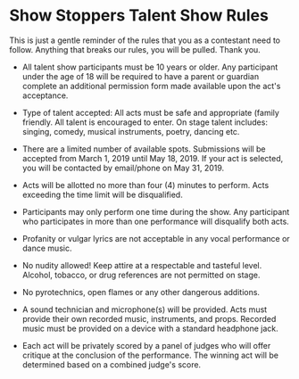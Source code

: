 # Show Stoppers Talent Show Rules

This is just a gentle reminder of the rules that you as a contestant need to follow. Anything that breaks our rules, you will be pulled. Thank you.

- All talent show participants must be 10 years or older. Any participant under the age of 18 will be required to have a parent or guardian complete an additional permission form made available upon the act's acceptance.

- Type of talent accepted: All acts must be safe and appropriate (family friendly. All talent is encouraged to enter. On stage talent includes: singing, comedy, musical instruments, poetry, dancing etc.

- There are a limited number of available spots. Submissions will be accepted from March 1, 2019 until May 18, 2019. If your act is selected, you will be contacted by email/phone on May 31, 2019.

- Acts will be allotted no more than four (4) minutes to perform. Acts exceeding the time limit will be disqualified.

- Participants may only perform one time during the show. Any participant who participates in more than one performance will disqualify both acts.

- Profanity or vulgar lyrics are not acceptable in any vocal performance or dance music.

- No nudity allowed! Keep attire at a respectable and tasteful level. Alcohol, tobacco, or drug references are not permitted on stage.

- No pyrotechnics, open flames or any other dangerous additions.

- A sound technician and microphone(s) will be provided. Acts must provide their own recorded music, instruments, and props. Recorded music must be provided on a device with a standard headphone jack.

- Each act will be privately scored by a panel of judges who will offer critique at the conclusion of the performance. The winning act will be determined based on a combined judge's score.
